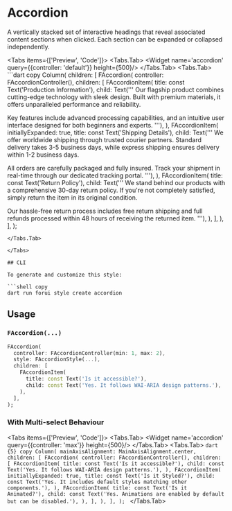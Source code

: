 
# Accordion

A vertically stacked set of interactive headings that reveal associated content sections when clicked. Each section can be expanded or collapsed independently.

<LinkBadgeGroup>
    <LinkBadge label="API Reference" href="https://pub.dev/documentation/forui/latest/forui.widgets.accordion/"/>
</LinkBadgeGroup>

<Tabs items={['Preview', 'Code']}>
    <Tabs.Tab>
        <Widget name='accordion' query={{controller: 'default'}} height={500}/>
    </Tabs.Tab>
    <Tabs.Tab>
        ```dart copy
        Column(
          children: [
            FAccordion(
              controller: FAccordionController(),
              children: [
                FAccordionItem(
                  title: const Text('Production Information'),
                  child: Text('''
Our flagship product combines cutting-edge technology with sleek design. Built with premium materials, it offers unparalleled performance and reliability.

Key features include advanced processing capabilities, and an intuitive user interface designed for both beginners and experts.
'''),
),
FAccordionItem(
initiallyExpanded: true,
title: const Text('Shipping Details'),
child: Text('''
We offer worldwide shipping through trusted courier partners. Standard delivery takes 3-5 business days, while express shipping ensures delivery within 1-2 business days.

All orders are carefully packaged and fully insured. Track your shipment in real-time through our dedicated tracking portal.
'''),
),
FAccordionItem(
title: const Text('Return Policy'),
child: Text('''
We stand behind our products with a comprehensive 30-day return policy. If you're not completely satisfied, simply return the item in its original condition.

Our hassle-free return process includes free return shipping and full refunds processed within 48 hours of receiving the returned item.
'''),
),
],
),
],
);

````
</Tabs.Tab>

</Tabs>

## CLI

To generate and customize this style:

```shell copy
dart run forui style create accordion
````

## Usage

### `FAccordion(...)`

```dart copy
FAccordion(
  controller: FAccordionController(min: 1, max: 2),
  style: FAccordionStyle(...),
  children: [
    FAccordionItem(
      title: const Text('Is it accessible?'),
      child: const Text('Yes. It follows WAI-ARIA design patterns.'),
    ),
  ],
);
```

### With Multi-select Behaviour

<Tabs items={['Preview', 'Code']}>
    <Tabs.Tab>
        <Widget name='accordion' query={{controller: 'max'}} height={500}/>
    </Tabs.Tab>
    <Tabs.Tab>
        ```dart {5} copy
        Column(
          mainAxisAlignment: MainAxisAlignment.center,
          children: [
            FAccordion(
              controller: FAccordionController(),
              children: [
                FAccordionItem(
                  title: const Text('Is it accessible?'),
                  child: const Text('Yes. It follows WAI-ARIA design patterns.'),
                ),
                FAccordionItem(
                  initiallyExpanded: true,
                  title: const Text('Is it Styled?'),
                  child: const Text('Yes. It includes default styles matching other components.'),
                ),
                FAccordionItem(
                  title: const Text('Is it Animated?'),
                  child: const Text('Yes. Animations are enabled by default but can be disabled.'),
                ),
              ],
            ),
          ],
        );
        ```
    </Tabs.Tab>
</Tabs>
